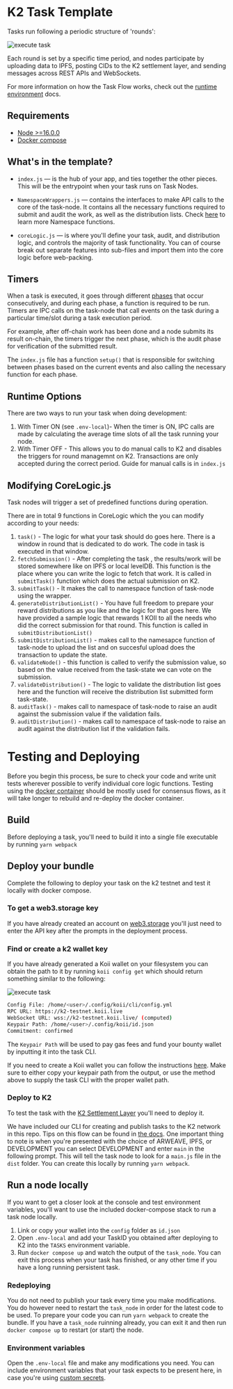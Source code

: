 # K2 Task Template

Tasks run following a periodic structure of 'rounds':

![execute task](../../img/execute_task.png)

Each round is set by a specific time period, and nodes participate by uploading data to IPFS, posting CIDs to the K2 settlement layer, and sending messages across REST APIs and WebSockets.

For more information on how the Task Flow works, check out the [runtime environment](/develop/microservices-and-tasks/what-are-tasks/gradual-consensus) docs.

## Requirements
- [Node >=16.0.0](https://nodejs.org/en/)
- [Docker compose](https://docs.docker.com/compose/install/docker)


## What's in the template?
- `index.js` — is the hub of your app, and ties together the other pieces. This will be the entrypoint when your task runs on Task Nodes.

- `NamespaceWrappers.js` — contains the interfaces to make API calls to the core of the task-node. It contains all the necessary functions required to submit and audit the work, as well as the distribution lists. Check [here](/develop/microservices-and-tasks/task-development-kit-tdk/using-the-task-namespace/the-namespace-object) to learn more Namespace functions.

- `coreLogic.js` — is where you'll define your task, audit, and distribution logic, and controls the majority of task functionality. You can of course break out separate features into sub-files and import them into the core logic before web-packing.

## Timers
When a task is executed, it goes through different [phases](/develop/microservices-and-tasks/what-are-tasks/gradual-consensus#how-does-it-work) that occur consecutively, and during each phase, a function is required to be run. Timers are IPC calls on the task-node that call events on the task during a particular time/slot during a task execution period.

For example, after off-chain work has been done and a node submits its result on-chain, the timers trigger the next phase, which is the audit phase for verification of the submitted result.

The `index.js` file has a function `setup()` that is responsible for switching between phases based on the current events and also calling the necessary function for each phase.

## Runtime Options
There are two ways to run your task when doing development:
1. With Timer ON (see `.env-local`)- When the timer is ON, IPC calls are made by calculating the average time slots of all the task running your node.
2. With Timer OFF - This allows you to do manual calls to K2 and disables the triggers for round managemnt on K2. Transactions are only accepted during the correct period. Guide for manual calls is in `index.js`

## Modifying CoreLogic.js
Task nodes will trigger a set of predefined functions during operation.

There are in total 9 functions in CoreLogic which the you can modify according to your needs:

1. `task()` - The logic for what your task should do goes here. There is a window in round that is dedicated to do work. The code in task is executed in that window.
2. `fetchSubmission()` - After completing the task , the results/work will be stored somewhere like on IPFS or local levelDB. This function is the place where you can write the logic to fetch that work. It is called in `submitTask()` function which does the actual submission on K2.
3. `submitTask()` - It makes the call to namespace function of task-node using the wrapper.
4. `generateDistributionList()` - You have full freedom to prepare your reward distributions as you like and the logic for that goes here. We have provided a sample logic that rewards 1 KOII to all the needs who did the correct submission for that round. This function is called in `submitDistributionList()`
5. `submitDistributionList()` - makes call to the namesapce function of task-node to upload the list and on succesful upload does the transaction to update the state.
6. `validateNode()` - this function is called to verify the submission value, so based on the value received from the task-state we can vote on the submission.
7. `validateDistribution()` - The logic to validate the distribution list goes here and the function will receive the distribution list submitted form task-state.
8. `auditTask()` - makes call to namespace of task-node to raise an audit against the submission value if the validation fails.
9. `auditDistribution()` - makes call to namespace of task-node to raise an audit against the distribution list if the validation fails.

# Testing and Deploying
Before you begin this process, be sure to check your code and write unit tests wherever possible to verify individual core logic functions. Testing using the [docker container](/develop/microservices-and-tasks/task-development-kit-tdk/testing-locally-with-docker/) should be mostly used for consensus flows, as it will take longer to rebuild and re-deploy the docker container.

## Build
Before deploying a task, you'll need to build it into a single file executable by running `yarn webpack`

## Deploy your bundle
Complete the following to deploy your task on the k2 testnet and test it locally with docker compose.

### To get a web3.storage key
If you have already created an account on [web3.storage](https://web3.storage/docs/#quickstart) you'll just need to enter the API key after the prompts in the deployment process.
### Find or create a k2 wallet key
If you have already generated a Koii wallet on your filesystem you can obtain the path to it by running `koii config get` which should return something similar to the following:

![execute task](../../img/k2-wallet-key.png)

```bash
Config File: /home/<user>/.config/koii/cli/config.yml
RPC URL: https://k2-testnet.koii.live 
WebSocket URL: wss://k2-testnet.koii.live/ (computed)
Keypair Path: /home/<user>/.config/koii/id.json 
Commitment: confirmed 
```

The `Keypair Path` will be used to pay gas fees and fund your bounty wallet by inputting it into the task CLI.

If you need to create a Koii wallet you can follow the instructions [here](/develop/koii-software-toolkit-sdk/using-the-cli). Make sure to either copy your keypair path from the output, or use the method above to supply the task CLI with the proper wallet path.


### Deploy to K2
To test the task with the [K2 Settlement Layer](/develop/settlement-layer/k2-tick-tock-fast-blocks) you'll need to deploy it.

We have included our CLI for creating and publish tasks to the K2 network in this repo. Tips on this flow can be found in [the docs](/develop/koii-software-toolkit-sdk/create-task-cli/). One important thing to note is when you're presented with the choice of ARWEAVE, IPFS, or DEVELOPMENT you can select DEVELOPMENT and enter `main` in the following prompt. This will tell the task node to look for a `main.js` file in the `dist` folder. You can create this locally by running `yarn webpack`.

## Run a node locally
If you want to get a closer look at the console and test environment variables, you'll want to use the included docker-compose stack to run a task node locally.

1. Link or copy your wallet into the `config` folder as `id.json`
2. Open `.env-local` and add your TaskID you obtained after deploying to K2 into the `TASKS` environment variable.
3. Run `docker compose up` and watch the output of the `task_node`. You can exit this process when your task has finished, or any other time if you have a long running persistent task.


### Redeploying
You do not need to publish your task every time you make modifications. You do however need to restart the `task_node` in order for the latest code to be used. To prepare your code you can run `yarn webpack` to create the bundle. If you have a `task_node` ruinning already, you can exit it and then run `docker compose up` to restart (or start) the node.
### Environment variables
Open the `.env-local` file and make any modifications you need. You can include environment variables that your task expects to be present here, in case you're using [custom secrets](/develop/microservices-and-tasks/task-development-kit-tdk/using-the-task-namespace/keys-and-secrets).


